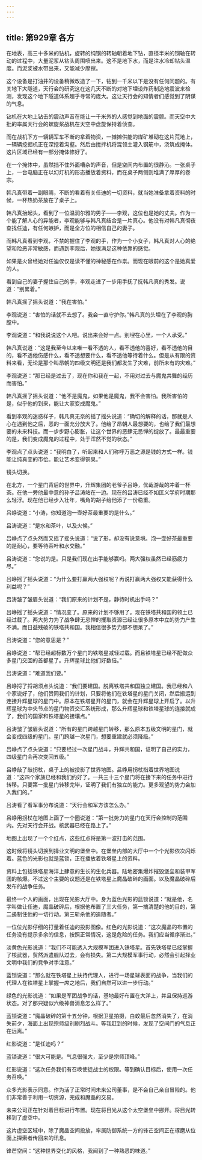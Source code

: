 ```yaml
---
---
---
```

title: 第929章 各方
---



在地表，高三十多米的钻机，旋转的纯钢的转轴朝着地下钻，直径半米的钢轴在转动的过程中，大量泥浆从钻头周围喷出来。这不是地下水，而是注水冷却钻头温度。而泥浆被水带出来，又能减少摩擦。

这个设备是打油井的设备稍微改造了一下，钻到一千米以下是没有任何问题的。有关地下大隧道，天行会的研究这在这几天不断的对地下埋设炸药制造地震波来检测，发现这个地下隧道体系超乎寻常的庞大。这让天行会的知情者们感觉到了阴谋的气息。

钻机在大地上钻击的震动声音在能让一千米外的人感觉到地面的震颤。而天空中大批的率属天行会的螺旋桨战机在天空中盘旋保持着侦查。

而在战机下方一辆辆军车不断的拿着物资，一摊摊供能的煤矿堆砌在这片荒地上，一辆辆挖掘机正在深挖着沟壑。然后由搅拌机将混领土灌入钢筋中，浇筑成掩体。这片区域已经有一部分掩体修好了。

在一个掩体中，虽然挡不住外面嘈杂的声音，但是空间内布置的很静沁。一张桌子上，一台电脑正在以幻灯机的形态播放着资料，而在桌子两侧则堆满了厚厚的卷宗。

韩凡真带着一副眼睛，不断的看着有关任迪的一切资料，就当她准备拿着资料的时候，一杯热奶茶放在了桌子上。

韩凡真抬起头，看到了一位温润尔雅的男子——李观，这位也是她的丈夫。作为一个能了解人心的异能者，李观能够与韩凡真结合是一片真心。他没有对韩凡真彻夜查找任迪，有任何嫉妒，而是全方位的相信自己的妻子。

而韩凡真看到李观，不禁的握住了李观的手，作为一个小女子，韩凡真对人心的绝望和险恶非常敏感，而遇到李观后，她很满足这种依靠的感觉。

如果是火曾经她对任迪仅仅是读不懂的神秘感在作祟。而现在眼前的这个是她真爱的人。

看到自己的妻子握住自己的手，李观走进了一步用手抚了抚韩凡真的秀发。说道：“别累着。”

韩凡真摇了摇头说道：“我在害怕。”

李观说道：“害怕的话就不去想了。我会一直守护你。”韩凡真的头埋在了李观的胸膛中。

李观说道：“和我说说这个人吧。说出来会好一点。别埋在心里，一个人承受。”

韩凡真说道：“这是我至今以来唯一看不透的人，看不透他的喜好，看不透他的目的，看不透他伤感什么，看不透想要什么，看不透他等待着什么。但是从有限的资料来看，无论是那个叫昂朝的四级文明还是我们都发生了灾难，前所未有的灾难。”

李观说道：“那已经是过去了，现在你和我在一起，不用对过去与魔鬼共舞的经历而害怕。”

韩凡真摇了摇头说道：“他不是魔鬼，如果他是魔鬼，我不会害怕。我所害怕的是，似乎他的到来，能让大家变成魔鬼。”

看到李观的迷惑样子，韩凡真无奈的摇了摇头说道：“确切的解释的话，那就是人心在遇到他之后，恶的一面充分放大了。他给了昂朝人最想要的，也给了我们最想要的未来科技。而一步步野心膨胀，让这个世界的恶肆无忌惮的绽放了。最最重要的是，我们变成魔鬼的过程中，处于浑然不觉的状态。”

李观点了点头说道：“我明白了，听起来和人们称呼万恶之源是钱的方式一样。钱能让纯真变的市侩。能让艺术变得铜臭。”

镜头切换。

在北方，一个星门背后的世界中，升辉集团的老爷子吕峥，优哉游哉的冲着一杯茶。在他一旁他最中意的孙子吕涛站在一边。现在的吕涛已经不如匡义学府时期那么轻浮。现在他已经步入壮年，嘴角的胡子给他添了一份稳重。

吕峥说道：“小涛，你知道泡一壶好茶最重要的是什么。”

吕涛说道：“是水和茶叶，以及火候。”

吕峥点了点头然而又摇了摇头说道：“说了形，却没有说意境。泡一壶好茶最重要的是耐心，要等待茶叶和水交融。”

吕涛说道：“您说的是。只是我们现在出手能够赢吗。两大强权虽然已经筋疲力尽。”

吕峥摇了摇头说道：“为什么要打赢两大强权呢？再说打赢两大强权又能获得什么利益呢？”

吕涛皱了皱眉头说道：“我们原来的计划不是，静待时机出手吗？”

吕峥摇了摇头说道：“情况变了。原来的计划不够用了。现在铁塔共和国的领土已经过载了。两大势力为了战争肆无忌惮的攫取资源已经让很多原本中立的势力产生不满。而日益残破的铁塔共和国。我相信很多势力都不想呆了。”

吕涛说道：“您的意思是？”

吕峥说道：“帮已经超标数万个星门的铁塔星减轻过载。而且铁塔星已经不配做众多星门交回的首都星了。升辉星球比他们好数倍。”

吕涛说道：“难道我们要。”

吕峥捋了捋胡须点头说道：“我们要建国。脱离铁塔共和国独立建国。我已经和八个家说好了，他们赞同我们的计划，只要将他们在铁塔星的星门关闭，然后搬运到连接升辉星球的星门中。原本在铁塔星开的星门，就会在升辉星球上开启了。以升辉星球为中央节点的星门物资交汇系统形成，那么升辉星球和铁塔星球的连接就成了，我们的国家和铁塔星的接壤点。”

吕涛皱了皱眉头说道：“所有的星门跨越星门转移，那么原本五级文明的星门，就会变成四级的星门。星门跨越一次星门，想要重建就必须降级。”

吕峥点了点头说道：“只要经过一次星门战斗，升辉共和国，证明了自己的实力，四级星门会再次变回五级。”

吕峥敲了敲拐杖，桌子上的被投影了世界地图。吕峥用拐杖指着世界地图说道：“这四个家族已经和我们约好了。一共三十三个星门将在接下来的任务中进行转移。只要第一批星门转移完毕，证明了我们有独立的能力。更多观望的势力会加入我们的。”

吕涛看了看军事分布说道：“天行会和军方该怎么办。”

吕峥用拐杖在地图上画了一个圈说道：“第一批势力的星门在天行会控制的范围内。先对天行会开战。核武器已经在路上了。”

地图上出现了一个个红点，这些红点将是第一波打击的范围。

这时候将镜头切换到择业文明的堡垒中。在堡垒内部的大厅中一个个光影依次闪烁着。蓝色的光影也就是蓝锁，正在播放着铁塔星上的资料。

资料上包括铁塔星海洋上肆意的生长的生化兵器。陆地密集爆炸摧毁堡垒和装甲军团的核爆。不过这个主要的议题还是在铁塔星上魔晶破碎的画面。以及魔晶破碎后发布的战争任务。

最终一个人的画面，出现在光影大厅中。身为蓝色光影的蓝锁说道：“就是他，名字叫做让任迪，魔晶破碎后，根据他布置了三大任务，第一搞清楚的他的目的，第二遏制住他的一切行动。第三斩杀他的追随者。”

一位位光影仔细的打量着任迪的投影图像。红色的光影说道：“这次魔晶的布置的任务没有提示多余的信息，按照正常情况，这是危险的任务。我们应当循序渐进。”

淡黄色光影说道：“我们不可能透入大规模军团进入铁塔星。首先铁塔星已经掌握了核武器，贸然派遣舰队过去，会有损失。第二大规模军事行动，必然会引起择业文明中我们的竞争对手注意。”

蓝锁说道：“那么就在铁塔星上扶持代理人，进行一场星球表面的战争，当我们的代理人在铁塔星上掌握一席之地后，我们自然可以进一步行动。”

绿色的光影说道：“如果是军团战争的话，基地最好布置在大洋上，并且保持巡游状态。对了那只疑似六级神兽消息怎么样了。”

蓝锁说道：“魔晶破碎的第十五分钟，根据卫星拍摄，白蛟最后忽然消失了，在消失前夕，海面上出现宗师级别剧烈战斗。等我赶到的时候，发现了空间门的气息正在远离。”

红影说道：“是任迪吗？”

蓝锁说道：“很大可能是。气息很强大，至少是宗师顶峰。”

红影说道：“这次任务我们有召唤使徒战士的权限。等到确认目标后，使用一次任务召唤。”

众多光影表示同意。作为活了正常时间未来公司董事，是不会自己亲自冒险的。他们非常善于利用一切资源，完成和魔晶的交易。

未来公司正在针对着目标进行布置。现在将目光从这个太空堡垒中挪开。将目光转移到了虚空中。

这片虚空区域中，除了魔晶空间投放，率属防御系统一方的锋芒空间正在琢磨从位面上探索者传回来的讯息。

锋芒空间：“这种世界变化的风格，我闻到了一种熟悉的味道。”